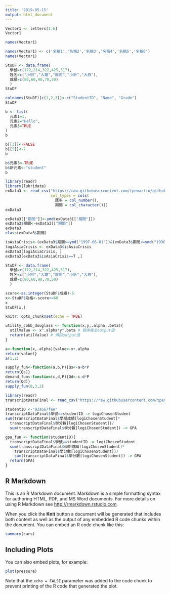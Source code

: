 ```yaml
---
title: '2019-05-15'
output: html_document
---
```

```r
Vector1 <- letters[1:6]
Vector1

names(Vector1)
```
```r
names(Vector1) <- c('名稱1','名稱2','名稱3','名稱4','名稱5','名稱6')
names(Vector1)
```

```r
StuDF <- data.frame(
  學號=c(172,214,322,425,517),
  姓名=c("小明","大雄","胖虎","小新","大白"),
  成績=c(80,60,90,70,50)
  )
StuDF 
```

```r
colnames(StuDF)[c(1,2,3)]<-c("StudentID", "Name", "Grade")
StuDF
```

```r
b <- list(
  元素1=1,
  元素2="Hello",
  元素3=TRUE
)
b
```

```r
b[[3]]<-FALSE
b[[5]]<-7
b
```

```r
b$元素3<-TRUE
b$新元素<-"student"
b
```

```r
library(readr)
library(lubridate)
exData3 <- read_csv("https://raw.githubusercontent.com/tpemartin/github-data/master/exData3.csv",
                    col_types = cols(
                      匯率 = col_number(),
                      期間 = col_character()))
exData3
```

```r
exData3[["期間"]]<-ymd(exData3[["期間"]])
exData3$期間<-exData3[["期間"]]
exData3
class(exData3$期間)
```

```r
isAsiaCrisis<-(exData3$期間>=ymd("1997-06-01"))&(exData3$期間<=ymd("1998-12-01"))
logiAsiaCrisis <- exData3$isAsiaCrisis
exData3[logiAsiaCrisis, ]
exData3[exData3$isAsiaCrisis==T ,]
```

```r
StuDF <- data.frame(
  學號=c(172,214,322,425,517),
  姓名=c("小明","大雄","胖虎","小新","大白"),
  成績=c(80,60,90,70,50)
  )
```

```r
score<-as.integer(StuDF$成績)-5
x<-StuDF$及格<-score>=60
x
StuDF[x,]
```

```r
knitr::opts_chunk$set(echo = TRUE)
```

```r
utility_cobb_douglass <- function(x,y,.alpha,.beta){
  utilValue <- x^.alpha*y^.beta # 程序產生output值
  return(utilValue) # 傳回output值
}
```

```r
a<-function(x,.alpha){value<-x+.alpha
return(value)}
a(1,2)
```

```r
supply_fun<-function(a,b,P){Qs<-a+b*P
return(Qs)}
demand_fun<-function(c,d,P){Qd<-c-d*P
return(Qd)}
supply_fun(8,3,2)
```

```r
library(readr)
transcriptDataFinal <- read_csv("https://raw.githubusercontent.com/tpemartin/github-data/master/transcriptDataFinal.csv")
```

```r
studentID <-"92aS67fee" 
transcriptDataFinal$學號==studentID -> logiChosenStudent
sum(transcriptDataFinal$學期成績[logiChosenStudent]*
  transcriptDataFinal$學分數[logiChosenStudent])/
  sum(transcriptDataFinal$學分數[logiChosenStudent]) -> GPA
```

```r
gpa_fun <- function(studentID){
  transcriptDataFinal$學號==studentID -> logiChosenStudent
  sum(transcriptDataFinal$學期成績[logiChosenStudent]*
    transcriptDataFinal$學分數[logiChosenStudent])/
    sum(transcriptDataFinal$學分數[logiChosenStudent]) -> GPA
  return(GPA)
}
```

## R Markdown

This is an R Markdown document. Markdown is a simple formatting syntax for authoring HTML, PDF, and MS Word documents. For more details on using R Markdown see <http://rmarkdown.rstudio.com>.

When you click the **Knit** button a document will be generated that includes both content as well as the output of any embedded R code chunks within the document. You can embed an R code chunk like this:

```r
summary(cars)
```

## Including Plots

You can also embed plots, for example:

```r
plot(pressure)
```

Note that the `echo = FALSE` parameter was added to the code chunk to prevent printing of the R code that generated the plot.
